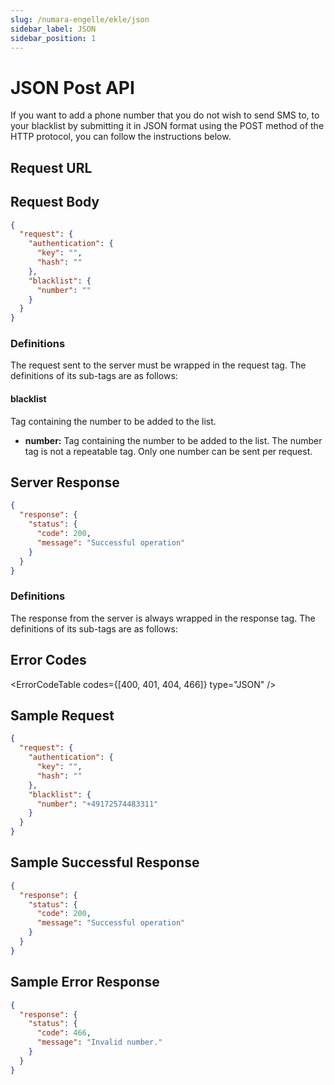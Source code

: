 ```yaml
---
slug: /numara-engelle/ekle/json
sidebar_label: JSON
sidebar_position: 1
---
```



# JSON Post API
If you want to add a phone number that you do not wish to send SMS to, to your blacklist by submitting it in JSON format using the POST method of the HTTP protocol, you can follow the instructions below.

## Request URL

<RequestURL type="POST" url="https://api.iletimerkezi.com/v1/add-blacklist/json" />

## Request Body

```json
{
  "request": {
    "authentication": {
      "key": "",
      "hash": ""
    },
    "blacklist": {
      "number": ""
    }
  }
}
```

### Definitions

The request sent to the server must be wrapped in the <Badge>request</Badge> tag. The definitions of its sub-tags are as follows:

<AccessDescription />

#### blacklist
Tag containing the number to be added to the list.

+ **number:** Tag containing the number to be added to the list. The <Badge>number</Badge> tag is not a repeatable tag. Only one number can be sent per request.

## Server Response

```json
{
  "response": {
    "status": {
      "code": 200,
      "message": "Successful operation"
    }
  }
}
```

### Definitions

The response from the server is always wrapped in the <Badge>response</Badge> tag. The definitions of its sub-tags are as follows:

<ResponseStatus />

## Error Codes

<ErrorCodeTable codes={[400, 401, 404, 466]} type="JSON" />

## Sample Request
```json
{
  "request": {
    "authentication": {
      "key": "",
      "hash": ""
    },
    "blacklist": {
      "number": "+49172574483311"
    }
  }
}
```

## Sample Successful Response
```json
{
  "response": {
    "status": {
      "code": 200,
      "message": "Successful operation"
    }
  }
}
```

## Sample Error Response
```json
{
  "response": {
    "status": {
      "code": 466,
      "message": "Invalid number."
    }
  }
}
```